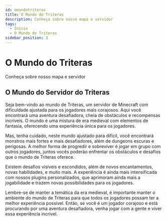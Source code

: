 ```yaml
---
id: omundotriteras
title: O Mundo do Triteras
description: Conheça sobre nosso mapa e servidor
tags:
  - Início
  - O Mundo do Triteras
sidebar_position: 3
---
```


# O Mundo do Triteras

Conheça sobre nosso mapa e servidor

## O Mundo do Servidor do Triteras

Seja bem-vindo ao mundo de Triteras, um servidor de Minecraft com dificuldade ajustada para os jogadores mais corajosos. Aqui você encontrará uma aventura desafiadora, cheia de obstáculos e recompensas incríveis. O mundo é uma mistura de era medieval com elementos de fantasia, oferecendo uma experiência única para os jogadores.

Mas, tenha cuidado, neste mundo ajustado para difícil, você encontrará monstros mais fortes e mais desafiadores, além de dungeons escuras e perigosas. A melhor forma de progredir e sobreviver é jogar em grupo com outros jogadores, juntos vocês poderão enfrentar os obstáculos e desafios que o mundo de Triteras oferece.

Existem desafios visíveis e escondidos, além de novos encantamentos, novas habilidades, e muito mais. A experiência é ainda mais intensificada com nossos plugins personalizados, que aprimoram ainda mais a jogabilidade e trazem novas possibilidades para os jogadores.

Lembre-se de manter a temática da era medieval, é importante manter o ambiente do mundo de Triteras para que todos os jogadores possam ter a melhor experiência possível. Então, se você é um jogador corajoso e está procurando por uma aventura desafiadora, venha jogar com a gente e viver essa experiência incrível.
